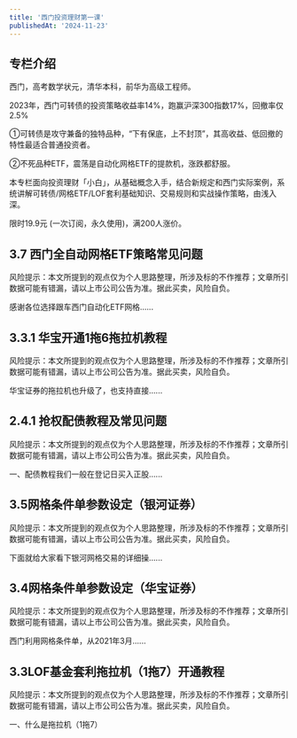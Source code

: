 ```yaml
---
title: '西门投资理财第一课'
publishedAt: '2024-11-23'
---
```


## 专栏介绍

西门，高考数学状元，清华本科，前华为高级工程师。  
  
2023年，西门可转债的投资策略收益率14%，跑赢沪深300指数17%，回撤率仅2.5%  
  
①可转债是攻守兼备的独特品种，“下有保底，上不封顶”，其高收益、低回撤的特性最适合普通投资者。  
  
②不死品种ETF，震荡是自动化网格ETF的提款机，涨跌都舒服。  
  
本专栏面向投资理财「小白」，从基础概念入手，结合新规定和西门实际案例，系统讲解可转债/网格ETF/LOF套利基础知识、交易规则和实战操作策略，由浅入深。  
  
限时19.9元 (一次订阅，永久使用)，满200人涨价。

## 3.7 西门全自动网格ETF策略常见问题
风险提示：本文所提到的观点仅为个人思路整理，所涉及标的不作推荐；文章所引数据可能有错漏，请以上市公司公告为准。据此买卖，风险自负。

感谢各位选择跟车西门自动化ETF网格......

## 3.3.1 华宝开通1拖6拖拉机教程
风险提示：本文所提到的观点仅为个人思路整理，所涉及标的不作推荐；文章所引数据可能有错漏，请以上市公司公告为准。据此买卖，风险自负。

华宝证券的拖拉机也升级了，也支持直接......

## 2.4.1 抢权配债教程及常见问题
风险提示：本文所提到的观点仅为个人思路整理，所涉及标的不作推荐；文章所引数据可能有错漏，请以上市公司公告为准。据此买卖，风险自负。

一、配债教程我们一般在登记日买入正股......

## 3.5网格条件单参数设定（银河证券）
风险提示：本文所提到的观点仅为个人思路整理，所涉及标的不作推荐；文章所引数据可能有错漏，请以上市公司公告为准。据此买卖，风险自负。

下面就给大家看下银河网格交易的详细操......

## 3.4网格条件单参数设定（华宝证券）
风险提示：本文所提到的观点仅为个人思路整理，所涉及标的不作推荐；文章所引数据可能有错漏，请以上市公司公告为准。据此买卖，风险自负。

西门利用网格条件单，从2021年3月......

## 3.3LOF基金套利拖拉机（1拖7）开通教程
风险提示：本文所提到的观点仅为个人思路整理，所涉及标的不作推荐；文章所引数据可能有错漏，请以上市公司公告为准。据此买卖，风险自负。

一、什么是拖拉机（1拖7）